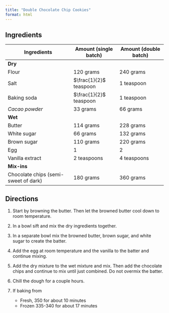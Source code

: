 ```yaml
---
title: "Double Chocolate Chip Cookies"
format: html
---
```


## Ingredients

| Ingredients | Amount (single batch) | Amount (double batch) |
|---|---|---|
| **Dry** | | |
| Flour | 120 grams | 240 grams |
| Salt | $\frac{1}{2}$ teaspoon | 1 teaspoon |
| Baking soda | $\frac{1}{2}$ teaspoon | 1 teaspoon |
| *Cacao powder* | 33 grams | 66 grams |
| **Wet** | | |
| Butter | 114 grams | 228 grams |
| White sugar | 66 grams | 132 grams |
| Brown sugar | 110 grams | 220 grams | 
| Egg | 1 | 2 |
| Vanilla extract | 2 teaspoons | 4 teaspoons|
| **Mix-ins** | | |
| Chocolate chips (semi-sweet of dark) | 180 grams | 360 grams | 

## Directions

1. Start by browning the butter. Then let the browned butter cool down to room temperature.

2. In a bowl sift and mix the dry ingredients together.

2. In a separate bowl mix the browned butter, brown sugar, and white sugar to create the batter.

3. Add the egg at room temperature and the vanilla to the batter and continue mixing.

4. Add the dry mixture to the wet mixture and mix. Then add the chocolate chips and continue to mix until just combined. Do not overmix the batter. 

5. Chill the dough for a couple hours.

5. If baking from
    - Fresh, 350 for about 10 minutes 
    - Frozen 335-340 for about 17 minutes 
